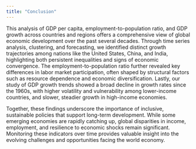 ---
title: "Conclusion"
---

This analysis of GDP per capita, employment-to-population ratio, and GDP growth across countries and regions offers a comprehensive view of global economic development over the past several decades. Through time series analysis, clustering, and forecasting, we identified distinct growth trajectories among nations like the United States, China, and India, highlighting both persistent inequalities and signs of economic convergence. The employment-to-population ratio further revealed key differences in labor market participation, often shaped by structural factors such as resource dependence and economic diversification. Lastly, our study of GDP growth trends showed a broad decline in growth rates since the 1960s, with higher volatility and vulnerability among lower-income countries, and slower, steadier growth in high-income economies.

Together, these findings underscore the importance of inclusive, sustainable policies that support long-term development. While some emerging economies are rapidly catching up, global disparities in income, employment, and resilience to economic shocks remain significant. Monitoring these indicators over time provides valuable insight into the evolving challenges and opportunities facing the world economy.